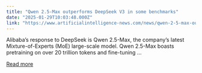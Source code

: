 ```yaml
---
title: "Qwen 2.5-Max outperforms DeepSeek V3 in some benchmarks"
date: "2025-01-29T10:03:48.000Z"
link: "https://www.artificialintelligence-news.com/news/qwen-2-5-max-outperforms-deepseek-v3-some-benchmarks/?utm_source=rss&utm_medium=rss&utm_campaign=qwen-2-5-max-outperforms-deepseek-v3-some-benchmarks"
---
```


Alibaba&#8217;s response to DeepSeek is Qwen 2.5-Max, the company&#8217;s latest Mixture-of-Experts (MoE) large-scale model. Qwen 2.5-Max boasts pretraining on over 20 trillion tokens and fine-tuning ...

[Read more](https://www.artificialintelligence-news.com/news/qwen-2-5-max-outperforms-deepseek-v3-some-benchmarks/?utm_source=rss&utm_medium=rss&utm_campaign=qwen-2-5-max-outperforms-deepseek-v3-some-benchmarks)
